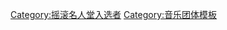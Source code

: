 {{Navbox
|name = 摇滚名人堂1989届入选者
|title = [[摇滚名人堂]][[摇滚名人堂成员列表|1989届入选者]]
|listclass = hlist
|state = {{{state|autocollapse}}}

| group1 = 表演者
| list1 =
* '''{{link-en|迪昂·迪慕西|Dion DiMucci|迪昂}}'''
* '''[[奧蒂斯·雷丁]]'''
* '''[[滚石乐队]]'''（[[米克·贾格尔]]、[[布萊恩·瓊斯]]、[[基思·理查兹]]、[[伊恩·史都華]]、{{link-en|米克·泰勒|Mick Taylor}}、[[查理·沃茨]]、[[羅尼·伍德]]、[[比尔·怀曼]]）
* '''[[誘惑合唱團]]'''（{{link-en|梅爾文·富蘭克林|Melvin Franklin}}、{{link-en|艾迪·肯德里克斯|Eddie Kendricks}}、[[大衛·魯芬]]、{{link-en|奧提斯·威廉斯|Otis Williams}}、{{link-en|保羅·威廉斯 (誘惑合唱團)|Paul Williams (The Temptations)|保羅·威廉斯}}、{{link-en|丹尼斯·愛德華|Dennis Edwards}}）
* '''[[史蒂维·旺德|史提夫·汪达]]'''

| group2 = 早期影响
| list2 =
* {{link-en|墨跡樂團|The Ink Spots}}（查理·福卡、傑瑞·丹尼爾斯、「霍普」奧維爾·瓊斯、{{link-en|比爾·肯尼|Bill Kenny (singer)}}、迪克·瓦特森）
* [[贝西·史密斯]]
* {{link-en|靈魂煽動者組合|The Soul Stirrers}}（老羅伊·克雷恩、傑西·法利、{{link-en|R·H·哈里斯|R. H. Harris}}、E·A·朗德萊斯）


| group3 = 非表演者<br />(艾哈邁德·艾特根獎)
| list3 =
* [[菲尔·斯佩克特]]

}}<noinclude>
{{collapsible option}}
[[Category:摇滚名人堂入选者]]
[[Category:音乐团体模板]]
</noinclude>